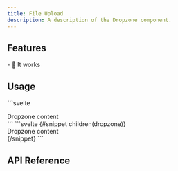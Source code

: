 ```yaml
---
title: File Upload
description: A description of the Dropzone component.
---
```


<Preview client:load />

## Features

<Features>
- 💪 It works
</Features>

## Usage

<Tabs>
  <TabItem label="Builder">
```svelte
<script lang="ts">
  import { Dropzone } from "melt/builders";

  const dropzone = new Dropzone();
</script>

<div {...dropzone.root}>
  Dropzone content
</div>
```
  </TabItem>

  <TabItem label="Component">
```svelte
<script lang="ts">
  import { Dropzone } from "melt/components";
</script>

<Dropzone>
  {#snippet children(dropzone)}
    <div {...dropzone.root}>
      Dropzone content
    </div>
  {/snippet}
</Dropzone>
```
  </TabItem>
</Tabs>

## API Reference

<ApiTable entry="FileUpload" />
